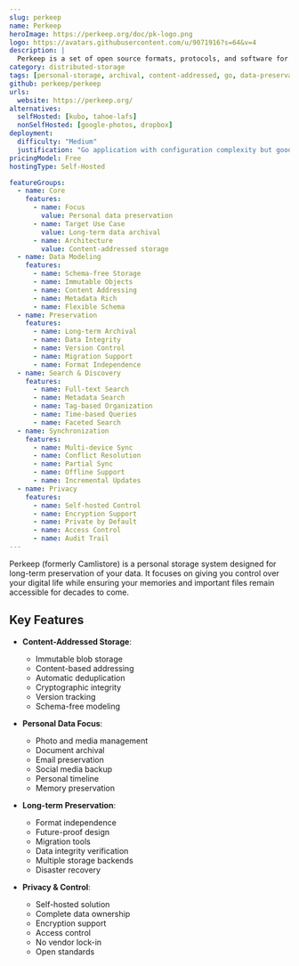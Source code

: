 ```yaml
---
slug: perkeep
name: Perkeep
heroImage: https://perkeep.org/doc/pk-logo.png
logo: https://avatars.githubusercontent.com/u/9071916?s=64&v=4
description: |
  Perkeep is a set of open source formats, protocols, and software for modeling, storing, searching, sharing and synchronizing data with a focus on personal data preservation and long-term archival.
category: distributed-storage
tags: [personal-storage, archival, content-addressed, go, data-preservation]
github: perkeep/perkeep
urls:
  website: https://perkeep.org/
alternatives:
  selfHosted: [kubo, tahoe-lafs]
  nonSelfHosted: [google-photos, dropbox]
deployment:
  difficulty: "Medium"
  justification: "Go application with configuration complexity but good documentation."
pricingModel: Free
hostingType: Self-Hosted

featureGroups:
  - name: Core
    features:
      - name: Focus
        value: Personal data preservation
      - name: Target Use Case
        value: Long-term data archival
      - name: Architecture
        value: Content-addressed storage
  - name: Data Modeling
    features:
      - name: Schema-free Storage
      - name: Immutable Objects
      - name: Content Addressing
      - name: Metadata Rich
      - name: Flexible Schema
  - name: Preservation
    features:
      - name: Long-term Archival
      - name: Data Integrity
      - name: Version Control
      - name: Migration Support
      - name: Format Independence
  - name: Search & Discovery
    features:
      - name: Full-text Search
      - name: Metadata Search
      - name: Tag-based Organization
      - name: Time-based Queries
      - name: Faceted Search
  - name: Synchronization
    features:
      - name: Multi-device Sync
      - name: Conflict Resolution
      - name: Partial Sync
      - name: Offline Support
      - name: Incremental Updates
  - name: Privacy
    features:
      - name: Self-hosted Control
      - name: Encryption Support
      - name: Private by Default
      - name: Access Control
      - name: Audit Trail
---
```


Perkeep (formerly Camlistore) is a personal storage system designed for long-term preservation of your data. It focuses on giving you control over your digital life while ensuring your memories and important files remain accessible for decades to come.

## Key Features

- **Content-Addressed Storage**:

  - Immutable blob storage
  - Content-based addressing
  - Automatic deduplication
  - Cryptographic integrity
  - Version tracking
  - Schema-free modeling

- **Personal Data Focus**:

  - Photo and media management
  - Document archival
  - Email preservation
  - Social media backup
  - Personal timeline
  - Memory preservation

- **Long-term Preservation**:

  - Format independence
  - Future-proof design
  - Migration tools
  - Data integrity verification
  - Multiple storage backends
  - Disaster recovery

- **Privacy & Control**:
  - Self-hosted solution
  - Complete data ownership
  - Encryption support
  - Access control
  - No vendor lock-in
  - Open standards
